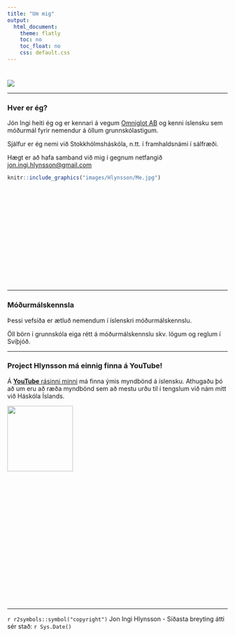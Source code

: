 ```yaml
---
title: "Um mig"
output: 
  html_document:
    theme: flatly
    toc: no
    toc_float: no
    css: default.css
---
```


<!-- Global site tag (gtag.js) - Google Analytics -->
<script async src="https://www.googletagmanager.com/gtag/js?id=G-YREZ4RHVM6"></script>
<script>
  window.dataLayer = window.dataLayer || [];
  function gtag(){dataLayer.push(arguments);}
  gtag('js', new Date());

  gtag('config', 'G-YREZ4RHVM6');
</script>


#

![](images/Hlynsson/Banner.jpg)
<hr>


### Hver er ég?

<div class="pull-left">
Jón Ingi heiti ég og er kennari á vegum [Omniglot AB](https://www.omniglot.se/) og kenni íslensku sem móðurmál fyrir nemendur á öllum grunnskólastigum. 

Sjálfur er ég nemi við Stokkhólmsháskóla, n.tt. í framhaldsnámi í sálfræði.

Hægt er að hafa samband við mig í gegnum netfangið <jon.ingi.hlynsson@gmail.com>
</div>


<div class="pull-right">
```r
knitr::include_graphics("images/Hlynsson/Me.jpg")
```
</div>

<br><br><br><br><br><br><br><br><br><br><br><br><br>
<hr>

### Móðurmálskennsla

Þessi vefsíða er ætluð nemendum í íslenskri móðurmálskennslu.

Öll börn í grunnskóla eiga rétt á móðurmálskennslu skv. lögum og reglum í Svíþjóð. 


<hr>


### Project Hlynsson má einnig finna á **YouTube**!

Á [**YouTube** rásinni minni](https://www.youtube.com/channel/UC8KVPSlpugcmWHFQYSAD4eA) má finna ýmis myndbönd á íslensku. Athugaðu þó að um eru að ræða myndbönd sem að mestu urðu til í tengslum við nám mitt við Háskóla Íslands.


<div class="pull-right">
![](images/Hlynsson/ProjectHlynsson.jpg){width=150px align="right"}
</div>
<br><br><br><br><br><br><br><br>


<br><br><br><br><br><br><br><br>
<hr>
`r r2symbols::symbol("copyright")` Jon Ingi Hlynsson - Síðasta breyting átti sér stað: `r Sys.Date()`